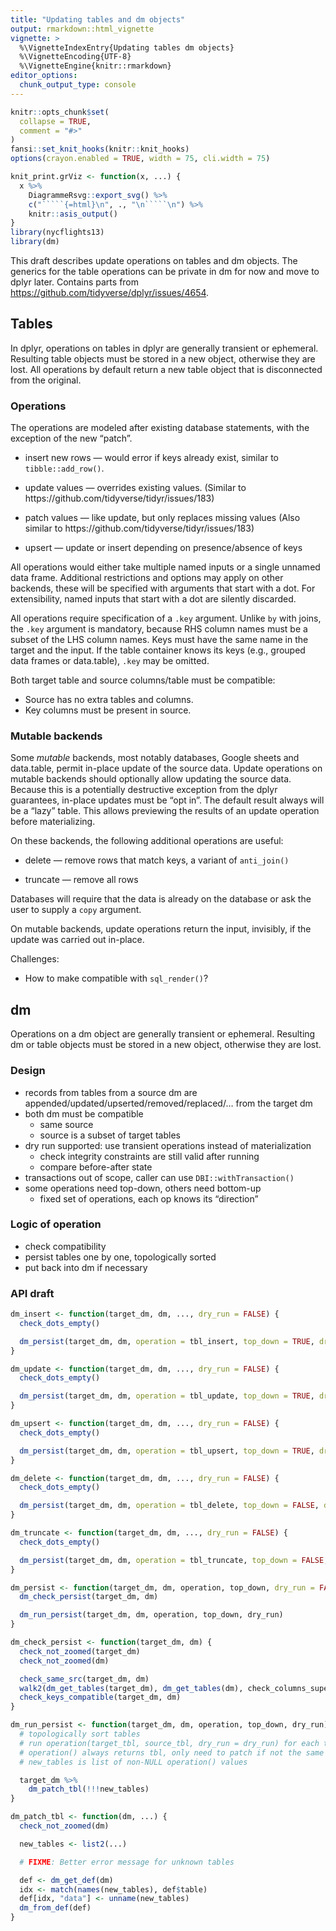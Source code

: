 ```yaml
---
title: "Updating tables and dm objects"
output: rmarkdown::html_vignette
vignette: >
  %\VignetteIndexEntry{Updating tables dm objects}
  %\VignetteEncoding{UTF-8}
  %\VignetteEngine{knitr::rmarkdown}
editor_options:
  chunk_output_type: console
---
```


```r
knitr::opts_chunk$set(
  collapse = TRUE,
  comment = "#>"
)
fansi::set_knit_hooks(knitr::knit_hooks)
options(crayon.enabled = TRUE, width = 75, cli.width = 75)

knit_print.grViz <- function(x, ...) {
  x %>%
    DiagrammeRsvg::export_svg() %>%
    c("`````{=html}\n", ., "\n`````\n") %>%
    knitr::asis_output()
}
library(nycflights13)
library(dm)
```

This draft describes update operations on tables and dm objects.
The generics for the table operations can be private in dm for now and move to dplyr later.
Contains parts from <https://github.com/tidyverse/dplyr/issues/4654>.

## Tables

In dplyr, operations on tables in dplyr are generally transient or ephemeral.
Resulting table objects must be stored in a new object, otherwise they are lost.
All operations by default return a new table object that is disconnected from the original.


### Operations

The operations are modeled after existing database statements, with the exception of the new "patch".

* insert new rows — would error if keys already exist, similar to `tibble::add_row()`.

* update values — overrides existing values. (Similar to https://github.com/tidyverse/tidyr/issues/183)

* patch values — like update, but only replaces missing values (Also similar to https://github.com/tidyverse/tidyr/issues/183)

* upsert — update or insert depending on presence/absence of keys

All operations would either take multiple named inputs or a single unnamed data frame.
Additional restrictions and options may apply on other backends, these will be specified with arguments that start with a dot.
For extensibility, named inputs that start with a dot are silently discarded.

All operations require specification of a `.key` argument.
Unlike `by` with joins, the `.key` argument is mandatory, because RHS column names must be a subset of the LHS column names.
Keys must have the same name in the target and the input.
If the table container knows its keys (e.g., grouped data frames or data.table), `.key` may be omitted.

Both target table and source columns/table must be compatible:

- Source has no extra tables and columns.
- Key columns must be present in source.


### Mutable backends

Some *mutable* backends, most notably databases, Google sheets and data.table, permit in-place update of the source data.
Update operations on mutable backends should optionally allow updating the source data.
Because this is a potentially destructive exception from the dplyr guarantees, in-place updates must be "opt in".
The default result always will be a "lazy" table.
This allows previewing the results of an update operation before materializing.

On these backends, the following additional operations are useful:

* delete — remove rows that match keys, a variant of `anti_join()`

* truncate — remove all rows

Databases will require that the data is already on the database or ask the user to supply a `copy` argument.

On mutable backends, update operations return the input, invisibly, if the update was carried out in-place.

Challenges:

- How to make compatible with `sql_render()`?


## dm

Operations on a dm object are generally transient or ephemeral.
Resulting dm or table objects must be stored in a new object, otherwise they are lost.


### Design

- records from tables from a source dm are appended/updated/upserted/removed/replaced/... from the target dm
- both dm must be compatible
    - same source
    - source is a subset of target tables
- dry run supported: use transient operations instead of materialization
    - check integrity constraints are still valid after running
    - compare before-after state
- transactions out of scope, caller can use `DBI::withTransaction()`
- some operations need top-down, others need bottom-up
    - fixed set of operations, each op knows its "direction"

### Logic of operation

- check compatibility
- persist tables one by one, topologically sorted
- put back into dm if necessary


### API draft

```r
dm_insert <- function(target_dm, dm, ..., dry_run = FALSE) {
  check_dots_empty()

  dm_persist(target_dm, dm, operation = tbl_insert, top_down = TRUE, dry_run = dry_run)
}

dm_update <- function(target_dm, dm, ..., dry_run = FALSE) {
  check_dots_empty()

  dm_persist(target_dm, dm, operation = tbl_update, top_down = TRUE, dry_run = dry_run)
}

dm_upsert <- function(target_dm, dm, ..., dry_run = FALSE) {
  check_dots_empty()

  dm_persist(target_dm, dm, operation = tbl_upsert, top_down = TRUE, dry_run = dry_run)
}

dm_delete <- function(target_dm, dm, ..., dry_run = FALSE) {
  check_dots_empty()

  dm_persist(target_dm, dm, operation = tbl_delete, top_down = FALSE, dry_run = dry_run)
}

dm_truncate <- function(target_dm, dm, ..., dry_run = FALSE) {
  check_dots_empty()

  dm_persist(target_dm, dm, operation = tbl_truncate, top_down = FALSE, dry_run = dry_run)
}

dm_persist <- function(target_dm, dm, operation, top_down, dry_run = FALSE) {
  dm_check_persist(target_dm, dm)

  dm_run_persist(target_dm, dm, operation, top_down, dry_run)
}

dm_check_persist <- function(target_dm, dm) {
  check_not_zoomed(target_dm)
  check_not_zoomed(dm)

  check_same_src(target_dm, dm)
  walk2(dm_get_tables(target_dm), dm_get_tables(dm), check_columns_superset)
  check_keys_compatible(target_dm, dm)
}

dm_run_persist <- function(target_dm, dm, operation, top_down, dry_run) {
  # topologically sort tables
  # run operation(target_tbl, source_tbl, dry_run = dry_run) for each table
  # operation() always returns tbl, only need to patch if not the same tbl
  # new_tables is list of non-NULL operation() values

  target_dm %>%
    dm_patch_tbl(!!!new_tables)
}

dm_patch_tbl <- function(dm, ...) {
  check_not_zoomed(dm)

  new_tables <- list2(...)

  # FIXME: Better error message for unknown tables

  def <- dm_get_def(dm)
  idx <- match(names(new_tables), def$table)
  def[idx, "data"] <- unname(new_tables)
  dm_from_def(def)
}
```
